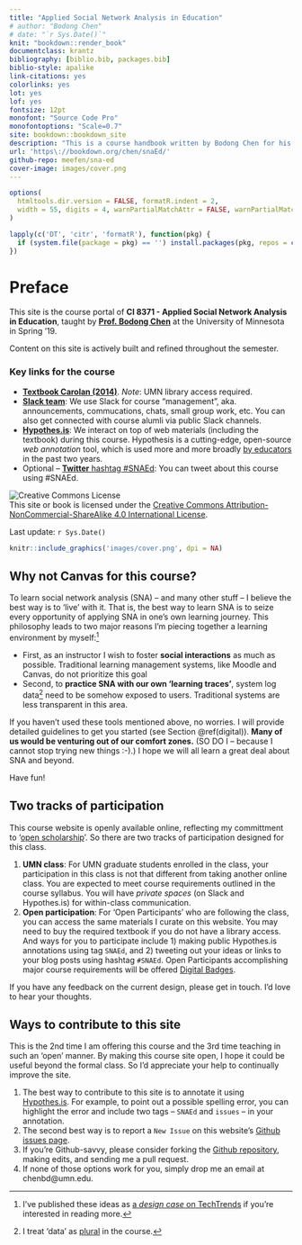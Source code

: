 ```yaml
--- 
title: "Applied Social Network Analysis in Education"
# author: "Bodong Chen"
# date: "`r Sys.Date()`"
knit: "bookdown::render_book"
documentclass: krantz
bibliography: [biblio.bib, packages.bib]
biblio-style: apalike
link-citations: yes
colorlinks: yes
lot: yes
lof: yes
fontsize: 12pt
monofont: "Source Code Pro"
monofontoptions: "Scale=0.7"
site: bookdown::bookdown_site
description: "This is a course handbook written by Bodong Chen for his SNA course at UMN."
url: 'https\://bookdown.org/chen/snaEd/'
github-repo: meefen/sna-ed
cover-image: images/cover.png
---
```


```r
options(
  htmltools.dir.version = FALSE, formatR.indent = 2,
  width = 55, digits = 4, warnPartialMatchAttr = FALSE, warnPartialMatchDollar = FALSE
)

lapply(c('DT', 'citr', 'formatR'), function(pkg) {
  if (system.file(package = pkg) == '') install.packages(pkg, repos = c(CRAN = "http://cran.rstudio.com"))
})
```

# Preface {-}

This site is the course portal of **CI 8371 - Applied Social Network Analysis in Education**, taught by **[Prof. Bodong Chen](http://bodong.ch)** at the University of Minnesota in Spring '19. 

Content on this site is actively built and refined throughout the semester. 

### Key links for the course {-}

- **[Textbook Carolan (2014)](http://methods.sagepub.com.ezp1.lib.umn.edu/book/social-network-analysis-and-education)**. *Note*: UMN library access required.
- [**Slack team**](https://snaed.slack.com/): We use Slack for course "management", aka. announcements, commucations, chats, small group work, etc. You can also get connected with course alumli via public Slack channels.
- [**Hypothes.is**](https://hypothes.is/): We interact on top of web materials (including the textbook) during this course. Hypothesis is a cutting-edge, open-source *web annotation* tool, which is used more and more broadly [by educators](https://hypothes.is/education/) in the past two years.
- Optional -- [**Twitter** hashtag #SNAEd](https://twitter.com/search?q=%23snaed): You can tweet about this course using #SNAEd.



![Creative Commons License](images/by-nc-sa.png)  
This site or book is licensed under the [Creative Commons Attribution-NonCommercial-ShareAlike 4.0 International License](http://creativecommons.org/licenses/by-nc-sa/4.0/).

Last update: `r Sys.Date()`

```r
knitr::include_graphics('images/cover.png', dpi = NA)
```

## Why not Canvas for this course? {-}

To learn social network analysis (SNA) -- and many other stuff -- I believe the best way is to 'live' with it. That is, the best way to learn SNA is to seize every opportunity of applying SNA in one's own learning journey. This philosophy leads to two major reasons I'm piecing together a learning environment by myself:[^1]

- First, as an instructor I wish to foster **social interactions** as much as possible. Traditional learning management systems, like Moodle and Canvas, do not prioritize this goal
- Second, to **practice SNA with our own 'learning traces'**, system log data[^2] need to be somehow exposed to users. Traditional systems are less transparent in this area.



If you haven't used these tools mentioned above, no worries. I will provide detailed guidelines to get you started (see Section \@ref(digital)). **Many of us would be venturing out of our comfort zones.** (SO DO I -- because I cannot stop trying new things :-).) I hope we will all learn a great deal about SNA and beyond.

Have fun!

[^1]: I've published these ideas as [a *design case* on TechTrends](https://link.springer.com/article/10.1007/s11528-018-0284-7) if you're interested in reading more.

[^2]: I treat 'data' as [plural](https://en.oxforddictionaries.com/definition/us/data) in the course.

## Two tracks of participation {-}

This course website is openly available online, reflecting my committment to '[open scholarship](http://meefen.github.io/notes/)'. So there are two tracks of participation designed for this class.

1. **UMN class**: For UMN graduate students enrolled in the class, your participation in this class is not that different from taking another online class. You are expected to meet course requirements outlined in the course syllabus. You will have *private spaces* (on Slack and Hypothes.is) for within-class communication.
2. **Open participation**: For 'Open Participants' who are following the class, you can access the same materials I curate on this website. You may need to buy the required textbook if you do not have a library access. And ways for you to participate include 1) making public Hypothes.is annotations using tag `SNAEd`, and 2) tweeting out your ideas or links to your blog posts using hashtag `#SNAEd`. Open Participants accomplishing major course requirements will be offered [Digital Badges](https://openbadges.org/).

If you have any feedback on the current design, please get in touch. I'd love to hear your thoughts.

## Ways to contribute to this site {-}

This is the 2nd time I am offering this course and the 3rd time teaching in such an 'open' manner. By making this course site open, I hope it could be useful beyond the formal class. So I'd appreciate your help to continually improve the site.

1. The best way to contribute to this site is to annotate it using [Hypothes.is](https://hypothes.is/). For example, to point out a possible spelling error, you can highlight the error and include two tags -- `SNAEd` and `issues` -- in your annotation.
2. The second best way is to report a `New Issue` on this website's [Github issues page](https://github.com/meefen/sna-ed/issues).
3. If you're Github-savvy, please consider forking the [Github repository](https://github.com/meefen/sna-ed/), making edits, and sending me a pull request.
4. If none of those options work for you, simply drop me an email at chenbd\@umn.edu.
